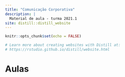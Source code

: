 ```yaml
---
title: "Comunicação Corporativa"
description: |
  Material de aula - turma 2021.1
site: distill::distill_website
---
```


```r
knitr::opts_chunk$set(echo = FALSE)

# Learn more about creating websites with Distill at:
# https://rstudio.github.io/distill/website.html

```

# Aulas


